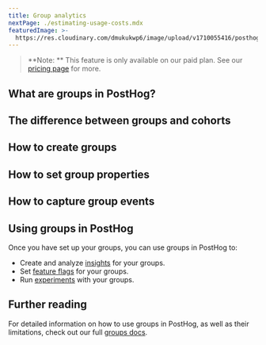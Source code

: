 ```yaml
---
title: Group analytics
nextPage: ./estimating-usage-costs.mdx
featuredImage: >-
  https://res.cloudinary.com/dmukukwp6/image/upload/v1710055416/posthog.com/contents/docs/getting-started/images/docs-groups.png
---
```



> **Note: ** This feature is only available on our paid plan. See our [pricing page](/pricing) for more.

## What are groups in PostHog?

<JSGroupsIntro />

## The difference between groups and cohorts

<JSGroupsVSCohorts />

## How to create groups

<JSCreateGroups />

## How to set group properties

<JSSetGroupProperties />

## How to capture group events

<JSLinkEventsToGroups />

## Using groups in PostHog

Once you have set up your groups, you can use groups in PostHog to:

- Create and analyze [insights](/docs/product-analytics/insights) for your groups.
- Set [feature flags](/docs/feature-flags) for your groups.
- Run [experiments](/docs/api/experiments) with your groups.

## Further reading 

For detailed information on how to use groups in PostHog, as well as their limitations, check out our full [groups docs](/docs/product-analytics/group-analytics).
